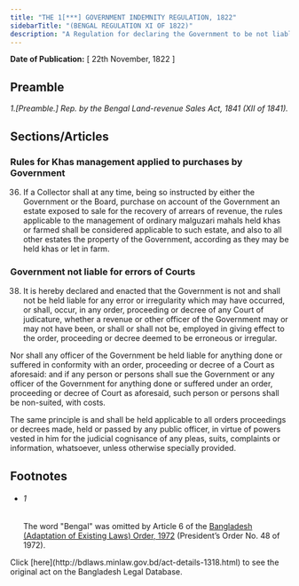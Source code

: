 ```yaml
---
title: "THE 1[***] GOVERNMENT INDEMNITY REGULATION, 1822"
sidebarTitle: "(BENGAL REGULATION XI OF 1822)"
description: "A Regulation for declaring the Government to be not liable for any errors or irregularities in the proceedings of the Courts of Justice, and for making further provision for the conduct of the Revenue-officers in certain cases."
---
```


**Date of Publication:** [ 22th November, 1822 ]

## Preamble

_1.[Preamble.] Rep. by the Bengal Land-revenue Sales Act, 1841 (XII of 1841)._

## Sections/Articles

### Rules for Khas management applied to purchases by Government

36. If a Collector shall at any time, being so instructed by either the Government or the Board, purchase on account of the Government an estate exposed to sale for the recovery of arrears of revenue, the rules applicable to the management of ordinary malguzari mahals held khas or farmed shall be considered applicable to such estate, and also to all other estates the property of the Government, according as they may be held khas or let in farm.

### Government not liable for errors of Courts

38. It is hereby declared and enacted that the Government is not and shall not be held liable for any error or irregularity which may have occurred, or shall, occur, in any order, proceeding or decree of any Court of judicature, whether a revenue or other officer of the Government may or may not have been, or shall or shall not be, employed in giving effect to the order, proceeding or decree deemed to be erroneous or irregular.

Nor shall any officer of the Government be held liable for anything done or suffered in conformity with an order, proceeding or decree of a Court as aforesaid: and if any person or persons shall sue the Government or any officer of the Government for anything done or suffered under an order, proceeding or decree of Court as aforesaid, such person or persons shall be non-suited, with costs.

The same principle is and shall be held applicable to all orders proceedings or decrees made, held or passed by any public officer, in virtue of powers vested in him for the judicial cognisance of any pleas, suits, complaints or information, whatsoever, unless otherwise specially provided.

## Footnotes

- ###### 1

  The word "Bengal" was omitted by Article 6 of the [Bangladesh (Adaptation of Existing Laws) Order, 1972](/laws/volume-15/act-388 "Bangladesh (Adaptation of Existing Laws) Order, 1972 ") (President’s Order No. 48 of 1972).

<Note>
  Click [here](http://bdlaws.minlaw.gov.bd/act-details-1318.html) to see the original act on the Bangladesh Legal Database.
</Note>
